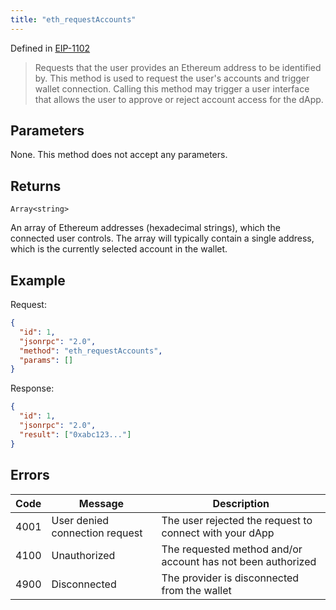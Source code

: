 ```yaml
---
title: "eth_requestAccounts"
---
```



Defined in [EIP-1102](https://eips.ethereum.org/EIPS/eip-1102)

> Requests that the user provides an Ethereum address to be identified by. This method is used to request the user's accounts and trigger wallet connection. Calling this method may trigger a user interface that allows the user to approve or reject account access for the dApp.

## Parameters

None. This method does not accept any parameters.

## Returns

`Array<string>`

An array of Ethereum addresses (hexadecimal strings), which the connected user controls. The array will typically contain a single address, which is the currently selected account in the wallet.

## Example

Request:

```json
{
  "id": 1,
  "jsonrpc": "2.0",
  "method": "eth_requestAccounts",
  "params": []
}
```

Response:

```json
{
  "id": 1,
  "jsonrpc": "2.0",
  "result": ["0xabc123..."]
}
```

## Errors

| Code | Message                        | Description                                                 |
| ---- | ------------------------------ | ----------------------------------------------------------- |
| 4001 | User denied connection request | The user rejected the request to connect with your dApp     |
| 4100 | Unauthorized                   | The requested method and/or account has not been authorized |
| 4900 | Disconnected                   | The provider is disconnected from the wallet                |
